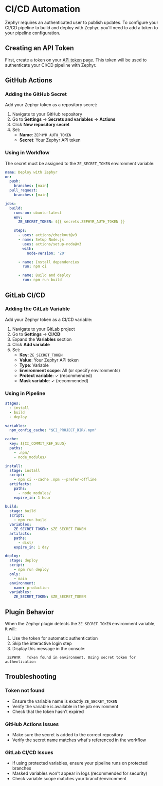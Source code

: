 # CI/CD Automation

Zephyr requires an authenticated user to publish updates. To configure your CI/CD pipeline to build and deploy with Zephyr, you'll need to add a token to your pipeline configuration.

## Creating an API Token

First, create a token on your [API token](https://app.zephyr-cloud.io/profile/settings/user-tokens) page. This token will be used to authenticate your CI/CD pipeline with Zephyr.

## GitHub Actions

### Adding the GitHub Secret

Add your Zephyr token as a repository secret:

1. Navigate to your GitHub repository
2. Go to **Settings** → **Secrets and variables** → **Actions**
3. Click **New repository secret**
4. Set:
   - **Name**: `ZEPHYR_AUTH_TOKEN`
   - **Secret**: Your Zephyr API token

### Using in Workflow

The secret must be assigned to the `ZE_SECRET_TOKEN` environment variable:

```yml title=".github/workflows/deploy.yml"
name: Deploy with Zephyr
on:
  push:
    branches: [main]
  pull_request:
    branches: [main]

jobs:
  build:
    runs-on: ubuntu-latest
    env:
      ZE_SECRET_TOKEN: ${{ secrets.ZEPHYR_AUTH_TOKEN }}

    steps:
      - uses: actions/checkout@v3
      - name: Setup Node.js
        uses: actions/setup-node@v3
        with:
          node-version: '20'

      - name: Install dependencies
        run: npm ci

      - name: Build and deploy
        run: npm run build
```

## GitLab CI/CD

### Adding the GitLab Variable

Add your Zephyr token as a CI/CD variable:

1. Navigate to your GitLab project
2. Go to **Settings** → **CI/CD**
3. Expand the **Variables** section
4. Click **Add variable**
5. Set:
   - **Key**: `ZE_SECRET_TOKEN`
   - **Value**: Your Zephyr API token
   - **Type**: Variable
   - **Environment scope**: All (or specify environments)
   - **Protect variable**: ✓ (recommended)
   - **Mask variable**: ✓ (recommended)

### Using in Pipeline

```yml title=".gitlab-ci.yml"
stages:
  - install
  - build
  - deploy

variables:
  npm_config_cache: "$CI_PROJECT_DIR/.npm"

cache:
  key: ${CI_COMMIT_REF_SLUG}
  paths:
    - .npm/
    - node_modules/

install:
  stage: install
  script:
    - npm ci --cache .npm --prefer-offline
  artifacts:
    paths:
      - node_modules/
    expire_in: 1 hour

build:
  stage: build
  script:
    - npm run build
  variables:
    ZE_SECRET_TOKEN: $ZE_SECRET_TOKEN
  artifacts:
    paths:
      - dist/
    expire_in: 1 day

deploy:
  stage: deploy
  script:
    - npm run deploy
  only:
    - main
  environment:
    name: production
  variables:
    ZE_SECRET_TOKEN: $ZE_SECRET_TOKEN
```

## Plugin Behavior

When the Zephyr plugin detects the `ZE_SECRET_TOKEN` environment variable, it will:

1. Use the token for automatic authentication
2. Skip the interactive login step
3. Display this message in the console:

```shell
 ZEPHYR   Token found in environment. Using secret token for authentication
```

## Troubleshooting

### Token not found
- Ensure the variable name is exactly `ZE_SECRET_TOKEN`
- Verify the variable is available in the job environment
- Check that the token hasn't expired

### GitHub Actions Issues
- Make sure the secret is added to the correct repository
- Verify the secret name matches what's referenced in the workflow

### GitLab CI/CD Issues
- If using protected variables, ensure your pipeline runs on protected branches
- Masked variables won't appear in logs (recommended for security)
- Check variable scope matches your branch/environment
